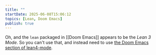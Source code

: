 ```yaml
---
title: ""
startDate: 2025-06-08T15:06:12
topics: [Lean, Doom Emacs]
publish: true
---
```


Oh, and the `lean` packaged in [[Doom Emacs]] appears to be the _Lean 3 Mode_. So you can't use that, and instead need to use [the Doom Emacs section of lean4-mode](https://github.com/leanprover-community/lean4-mode#doom-emacs).
